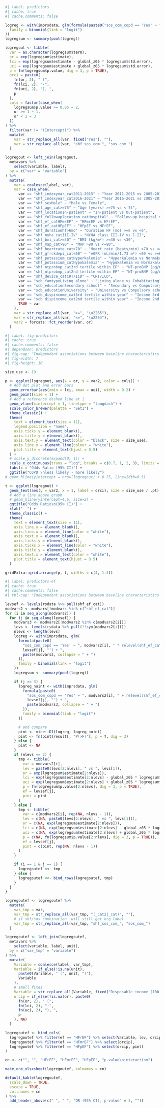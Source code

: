```r
#| label: predictors
#| cache: true
#| cache.comments: false

logreg <- with(imprsdata, glm(formula(paste0("sos_com_copd == 'Yes' ~ ", paste(modvars, collapse = " + "))),
  family = binomial(link = "logit")
))
logregsum <- summary(pool(logreg))

logregout <- tibble(
  var = as.character(logregsum$term),
  or = exp(logregsum$estimate),
  lci = exp(logregsum$estimate - global_z05 * logregsum$std.error),
  uci = exp(logregsum$estimate + global_z05 * logregsum$std.error),
  p = fn(logregsum$p.value, dig = 3, p = TRUE),
  orci = paste0(
    fn(or, 2), " (",
    fn(lci, 2), "-",
    fn(uci, 2), "), ",
    p
  ),
  cols = factor(case_when(
    logregsum$p.value >= 0.05 ~ 2,
    or >= 1 ~ 1,
    or < 1 ~ 3
  ))
) %>%
  filter(var != "(Intercept)") %>%
  mutate(
    var = str_replace_all(var, fixed("Yes"), ""),
    var = str_replace_all(var, "shf_sos_com_", "sos_com_")
  )

logregout <- left_join(logregout,
  metavars %>%
    select(variable, label),
  by = c("var" = "variable")
) %>%
  mutate(
    var = coalesce(label, var),
    var = case_when(
      var == "shf_indexyear_cat2011-2015" ~ "Year 2011-2015 vs 2005-2010",
      var == "shf_indexyear_cat2016-2021" ~ "Year 2016-2021 vs 2005-2010",
      var == "shf_sexMale" ~ "Male vs Female",
      var == "shf_age_cat>=75" ~ "Age (years) >=75 vs < 75",
      var == "shf_locationIn-patient" ~ "In-patient vs Out-patient",
      var == "shf_followuplocation_catHospital" ~ "Follow-up hospital vs Primary care/Other",
      var == "shf_ef_catHFmrEF" ~ "HFmrEF vs HFrEF",
      var == "shf_ef_catHFpEF" ~ "HFpEF vs HFrEF",
      var == "shf_durationhf>6mo" ~ "Duration HF (mo) >=6 vs <6",
      var == "shf_nyha_catIII-IV" ~ "NYHA class III-IV vs I-II",
      var == "shf_bmi_cat>=30" ~ "BMI (kg/m²) >=30 vs <30",
      var == "shf_map_cat>90" ~ "MAP >90 vs <=90",
      var == "shf_heartrate_cat>70" ~ "Heart rate (beats/min) >70 vs <=70",
      var == "shf_gfrckdepi_cat<60" ~ "eGFR (mL/min/1.73 m²) <60 vs >=60",
      var == "shf_potassium_catHyperkalemia" ~ "Hyperkalemia vs Normakalemia",
      var == "shf_potassium_catHypokalemia" ~ "Hypokalemia vs Normakalemia",
      var == "shf_ntprobnp_cat3rd tertile within EF" ~ "NT-proBNP (pg/ml) 3rd tertile vs 1st tertile",
      var == "shf_ntprobnp_cat2nd tertile within EF" ~ "NT-proBNP (pg/ml) 2nd tertile vs 1st tertile",
      var == "shf_device_catCRT/ICD" ~ "CRT/ICD",
      var == "scb_famtypeLiving alone" ~ "Living alone vs Cohabitating",
      var == "scb_educationSecondary school" ~ "Secondary vs Compulsory school",
      var == "scb_educationUniversity" ~ "University vs Compulsory school",
      var == "scb_dispincome_cat3rd tertile within year" ~ "Income 3rd tertile vs 1st tertile",
      var == "scb_dispincome_cat2nd tertile within year" ~ "Income 2nd tertile vs 1st tertile",
      TRUE ~ var
    ),
    var = str_replace_all(var, ">=", "\u2265"),
    var = str_replace_all(var, "<=", "\u2264"),
    var2 = forcats::fct_reorder(var, or)
  )
```

```r
#| label: fig-predictors
#| cache: true
#| cache.comments: false
#| dependson: predictors
#| fig-cap: "Independent associations between baseline characteristics and COPD"
#| fig-width: 7
#| fig-height: 10

size_use <- 10

p <- ggplot(logregout, aes(x = or, y = var2, color = cols)) +
  # Add dot plot and error bars
  geom_errorbar(aes(xmin = lci, xmax = uci), width = 0.2) +
  geom_point(size = 1) +
  # Add a reference dashed line at 1
  geom_vline(xintercept = 1, linetype = "longdash") +
  scale_color_brewer(palette = "Set1") +
  theme_classic() +
  theme(
    text = element_text(size = 11),
    legend.position = "none",
    axis.ticks.y = element_blank(),
    axis.title.y = element_blank(),
    axis.text.y = element_text(color = "black", size = size_use),
    axis.line.y = element_line(colour = "white"),
    plot.title = element_text(hjust = 0.5)
  ) +
  # scale_y_discrete(expand(0, 1)) +
  scale_x_continuous(trans = "log", breaks = c(0.7, 1, 2, 3), limits = c(0.7, 3)) +
  labs(x = "Odds Ratio (95% CI)") +
  ggtitle("COPD \nless likely - more likely")
# geom_hline(yintercept = nrow(logregout) + 0.75, linewidth=0.5)

t <- ggplot(logregout) +
  geom_text(aes(y = var2, x = 1, label = orci), size = size_use / .pt) +
  # Add a line above graph
  # geom_hline(yintercept=4.6, size=2) +
  ggtitle("Odds Ratio\n(95% CI)") +
  xlab("  ") +
  theme_classic() +
  theme(
    text = element_text(size = 11),
    axis.line.y = element_blank(),
    axis.line.x = element_line(color = "white"),
    axis.text.y = element_blank(),
    axis.ticks.y = element_blank(),
    axis.ticks.x = element_line(color = "white"),
    axis.title.y = element_blank(),
    axis.text.x = element_text(color = "white"),
    plot.title = element_text(hjust = 0.5)
  )

gridExtra::grid.arrange(p, t, widths = c(4, 1.3))
```

```r
#| label: predictors-ef
#| cache: true
#| cache.comments: false
#| tbl-cap: "Independent associations between baseline characteristics and COPD by EF"

levsef <- levels(rsdata %>% pull(shf_ef_cat))
modvars2 <- modvars[!modvars %in% c("shf_ef_cat")]
for (i in seq_along(modvars2)) {
  for (j in seq_along(levsef)) {
    modvars3 <- modvars2[!modvars2 %in% c(modvars2[i])]
    levs <- levels(rsdata %>% pull(!!sym(modvars2[i])))
    nlevs <- length(levs)
    logreg <- with(imprsdata, glm(
      formula(paste0(
        "sos_com_copd == 'Yes' ~ ", modvars2[i], " * relevel(shf_ef_cat, ref = '",
        levsef[j], "') + ",
        paste(modvars3, collapse = " + ")
      )),
      family = binomial(link = "logit")
    ))
    logregsum <- summary(pool(logreg))

    if (j == 3) {
      logreg_noint <- with(imprsdata, glm(
        formula(paste0(
          "sos_com_copd == 'Yes' ~ ", modvars2[i], " + relevel(shf_ef_cat, ref = '",
          levsef[j], "') + ",
          paste(modvars3, collapse = " + ")
        )),
        family = binomial(link = "logit")
      ))

      # and compare
      pint <- mice::D1(logreg, logreg_noint)
      pint <- fn(pint$result[, "P(>F)"], p = T, dig = 3)
    } else {
      pint <- NA
    }
    if (nlevs == 2) {
      tmp <- tibble(
        var = modvars2[i],
        lev = paste0(levs[2:nlevs], " vs ", levs[1]),
        or = exp(logregsum$estimate[2:nlevs]),
        lci = exp(logregsum$estimate[2:nlevs] - global_z05 * logregsum$std.error[2:nlevs]),
        uci = exp(logregsum$estimate[2:nlevs] + global_z05 * logregsum$std.error[2:nlevs]),
        p = fn(logregsum$p.value[2:nlevs], dig = 3, p = TRUE),
        ef = levsef[j],
        pint = pint
      )
    } else {
      tmp <- tibble(
        var = c(modvars2[i], rep(NA, nlevs - 1)),
        lev = c(NA, paste0(levs[2:nlevs], " vs ", levs[1])),
        or = c(NA, exp(logregsum$estimate[2:nlevs])),
        lci = c(NA, exp(logregsum$estimate[2:nlevs] - global_z05 * logregsum$std.error[2:nlevs])),
        uci = c(NA, exp(logregsum$estimate[2:nlevs] + global_z05 * logregsum$std.error[2:nlevs])),
        p = c(NA, fn(logregsum$p.value[2:nlevs], dig = 3, p = TRUE)),
        ef = levsef[j],
        pint = c(pint, rep(NA, nlevs - 1))
      )
    }

    if (i == 1 & j == 1) {
      logregoutef <<- tmp
    } else {
      logregoutef <<- bind_rows(logregoutef, tmp)
    }
  }
}

logregoutef <- logregoutef %>%
  mutate(
    var_tmp = var,
    var_tmp = str_replace_all(var_tmp, "(_cat2|_cat)", ""),
    # if shf/sos combination  will still get org label
    var_tmp = str_replace_all(var_tmp, "shf_sos_com_", "sos_com_")
  )

logregoutef <- left_join(logregoutef,
  metavars %>%
    select(variable, label, unit),
  by = c("var_tmp" = "variable")
) %>%
  mutate(
    Variable = coalesce(label, var_tmp),
    Variable = if_else(!is.na(unit),
      paste0(Variable, " (", unit, ")"),
      Variable
    ),
    # small fixes
    Variable = str_replace_all(Variable, fixed("Disposable income (100 SEK)"), "Income"),
    orcip = if_else(!is.na(or), paste0(
      fn(or, 2), " (",
      fn(lci, 2), "-",
      fn(uci, 2), "), ",
      p
    ), NA)
  )

logregoutef <- bind_cols(
  logregoutef %>% filter(ef == "HFrEF") %>% select(Variable, lev, orcip),
  logregoutef %>% filter(ef == "HFmrEF") %>% select(orcip),
  logregoutef %>% filter(ef == "HFpEF") %>% select(orcip, pint)
)

cn <- c("", "", "HFrEF", "HFmrEF", "HFpEF", "p-value\ninteraction")

make_one_xlsxsheet(logregoutef, colnames = cn)

default_kable(logregoutef,
  scale_down = TRUE,
  escape = TRUE,
  col.names = cn
) %>%
  add_header_above(c(" ", " ", "OR (95% CI), p-value" = 3, ""))
```
